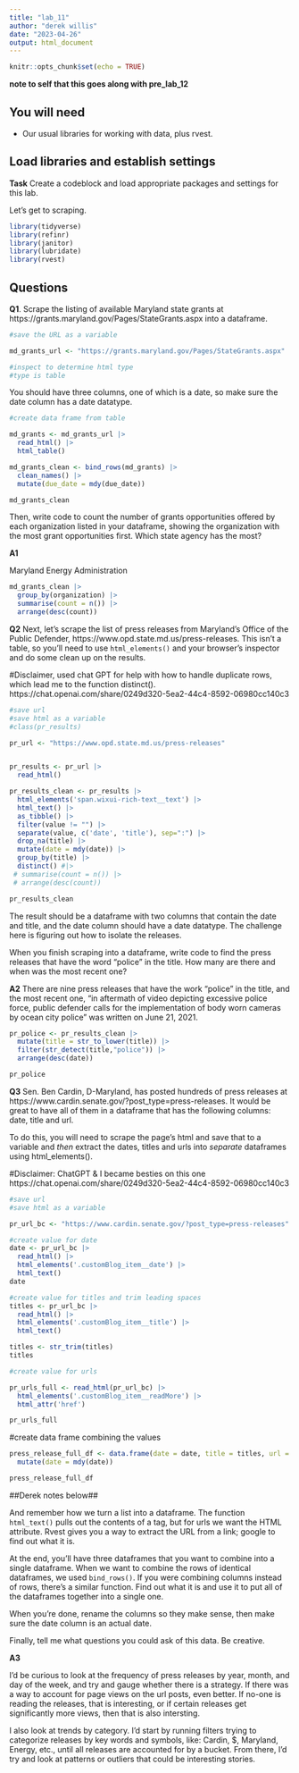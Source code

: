```yaml
---
title: "lab_11"
author: "derek willis"
date: "2023-04-26"
output: html_document
---
```


```r
knitr::opts_chunk$set(echo = TRUE)
```

**note to self that this goes along with pre_lab_12**

## You will need

* Our usual libraries for working with data, plus rvest.

## Load libraries and establish settings

**Task** Create a codeblock and load appropriate packages and settings for this lab.

Let's get to scraping.

```r
library(tidyverse)
library(refinr)
library(janitor)
library(lubridate)
library(rvest)

```

## Questions

**Q1**. Scrape the listing of available Maryland state grants at https://grants.maryland.gov/Pages/StateGrants.aspx into a dataframe. 

```r
#save the URL as a variable

md_grants_url <- "https://grants.maryland.gov/Pages/StateGrants.aspx"

#inspect to determine html type
#type is table
```

You should have three columns, one of which is a date, so make sure the date column has a date datatype. 

```r

#create data frame from table

md_grants <- md_grants_url |> 
  read_html() |> 
  html_table()  

md_grants_clean <- bind_rows(md_grants) |> 
  clean_names() |> 
  mutate(due_date = mdy(due_date))

md_grants_clean

```


Then, write code to count the number of grants opportunities offered by each organization listed in your dataframe, showing the organization with the most grant opportunities first. Which state agency has the most?

**A1** 

Maryland Energy Administration

```r

md_grants_clean |> 
  group_by(organization) |> 
  summarise(count = n()) |> 
  arrange(desc(count))

```

**Q2** Next, let's scrape the list of press releases from Maryland's Office of the Public Defender, https://www.opd.state.md.us/press-releases. This isn't a table, so you'll need to use `html_elements()` and your browser's inspector and do some clean up on the results. 

#Disclaimer,  used chat GPT for help with how to handle duplicate rows, which lead me to the function distinct(). https://chat.openai.com/share/0249d320-5ea2-44c4-8592-06980cc140c3


```r
#save url
#save html as a variable
#class(pr_results)

pr_url <- "https://www.opd.state.md.us/press-releases"


pr_results <- pr_url |> 
  read_html()

pr_results_clean <- pr_results |> 
  html_elements('span.wixui-rich-text__text') |> 
  html_text() |> 
  as_tibble() |> 
  filter(value != "") |> 
  separate(value, c('date', 'title'), sep=":") |> 
  drop_na(title) |> 
  mutate(date = mdy(date)) |> 
  group_by(title) |> 
  distinct() #|> 
 # summarise(count = n()) |> 
 # arrange(desc(count))

pr_results_clean


```


The result should be a dataframe with two columns that contain the date and title, and the date column should have a date datatype. The challenge here is figuring out how to isolate the releases.

When you finish scraping into a dataframe, write code to find the press releases that have the word "police" in the title. How many are there and when was the most recent one?

**A2** 
There are nine press releases that have the work "police" in the title, and the most recent one, "in aftermath of video depicting excessive police force, public defender calls for the implementation of body worn cameras by ocean city police" was written on June 21, 2021.


```r

pr_police <- pr_results_clean |> 
  mutate(title = str_to_lower(title)) |> 
  filter(str_detect(title,"police")) |> 
  arrange(desc(date))

pr_police

```

**Q3** Sen. Ben Cardin, D-Maryland, has posted hundreds of press releases at https://www.cardin.senate.gov/?post_type=press-releases. It would be great to have all of them in a dataframe that has the following columns: date, title and url.

To do this, you will need to scrape the page's html and save that to a variable and _then_ extract the dates, titles and urls into _separate_ dataframes using html_elements(). 


#Disclaimer: ChatGPT & I became besties on this one
https://chat.openai.com/share/0249d320-5ea2-44c4-8592-06980cc140c3


```r
#save url
#save html as a variable

pr_url_bc <- "https://www.cardin.senate.gov/?post_type=press-releases"

#create value for date 
date <- pr_url_bc |> 
  read_html() |> 
  html_elements('.customBlog_item__date') |> 
  html_text()
date

#create value for titles and trim leading spaces 
titles <- pr_url_bc |> 
  read_html() |> 
  html_elements('.customBlog_item__title') |> 
  html_text() 

titles <- str_trim(titles)
titles
```


```r
#create value for urls

pr_urls_full <- read_html(pr_url_bc) |> 
  html_elements('.customBlog_item__readMore') |> 
  html_attr('href')

pr_urls_full

```

#create data frame combining the values

```r
press_release_full_df <- data.frame(date = date, title = titles, url = pr_urls_full) |> 
  mutate(date = mdy(date))

press_release_full_df
```

##Derek notes below##

And remember how we turn a list into a dataframe. The function `html_text()` pulls out the contents of a tag, but for urls we want the HTML attribute. Rvest gives you a way to extract the URL from a link; google to find out what it is.

At the end, you'll have three dataframes that you want to combine into a single dataframe. When we want to combine the rows of identical dataframes, we used `bind_rows()`. If you were combining columns instead of rows, there's a similar function. Find out what it is and use it to put all of the dataframes together into a single one.

When you're done, rename the columns so they make sense, then make sure the date column is an actual date.

Finally, tell me what questions you could ask of this data. Be creative.

**A3** 

I'd be curious to look at the frequency of press releases by year, month, and day of the week, and try and gauge whether there is a strategy. If there was a way to account for page views on the url posts, even better. If no-one is reading the releases, that is interesting, or if certain releases get significantly more views, then that is also intersting. 

I also look at trends by category. I'd start by running filters trying to categorize releases by key words and symbols, like: Cardin, $, Maryland, Energy, etc., until all releases are accounted for by a bucket. From there, I'd try and look at patterns or outliers that could be interesting stories. 

